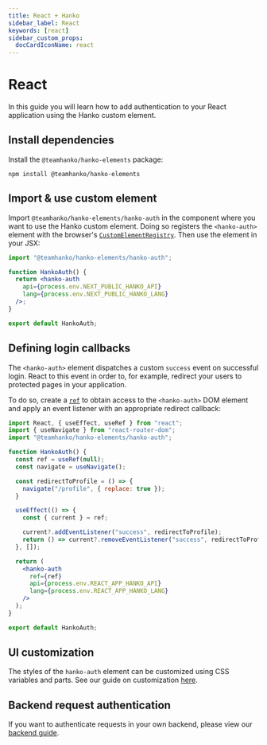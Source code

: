 ```yaml
---
title: React + Hanko
sidebar_label: React
keywords: [react]
sidebar_custom_props:
  docCardIconName: react
---
```


# React

In this guide you will learn how to add authentication to your React application using the Hanko custom element.

## Install dependencies
Install the `@teamhanko/hanko-elements` package:

```shell npm2yarn
npm install @teamhanko/hanko-elements
```

## Import & use custom element

Import `@teamhanko/hanko-elements/hanko-auth` in the component where you want to use the Hanko custom element.
Doing so registers the `<hanko-auth>` element with the browser's
[`CustomElementRegistry`](https://developer.mozilla.org/de/docs/Web/API/CustomElementRegistry). Then use the element
in your JSX:

```jsx {1,4-7} title="HankoAuth.jsx" showLineNumbers
import "@teamhanko/hanko-elements/hanko-auth";

function HankoAuth() {
  return <hanko-auth
    api={process.env.NEXT_PUBLIC_HANKO_API}
    lang={process.env.NEXT_PUBLIC_HANKO_LANG}
  />;
}

export default HankoAuth;
```

## Defining login callbacks

The `<hanko-auth>` element dispatches a custom `success` event on successful login. React to this
event in order to, for example, redirect your users to protected pages in your application.

To do so, create a [`ref`](https://reactjs.org/docs/hooks-reference.html#useref) to obtain access to the `<hanko-auth>`
DOM element and apply an event listener with an appropriate redirect callback:

```jsx {1-2,6-18,22} title="HankoAuth.jsx" showLineNumbers
import React, { useEffect, useRef } from "react";
import { useNavigate } from "react-router-dom";
import "@teamhanko/hanko-elements/hanko-auth";

function HankoAuth() {
  const ref = useRef(null);
  const navigate = useNavigate();

  const redirectToProfile = () => {
    navigate("/profile", { replace: true });
  }

  useEffect(() => {
    const { current } = ref;

    current?.addEventListener("success", redirectToProfile);
    return () => current?.removeEventListener("success", redirectToProfile);
  }, []);

  return (
    <hanko-auth
      ref={ref}
      api={process.env.REACT_APP_HANKO_API}
      lang={process.env.REACT_APP_HANKO_LANG}
    />
  );
}

export default HankoAuth;
```

## UI customization

The styles of the `hanko-auth` element can be customized using CSS variables and parts. See our guide
on customization [here](https://github.com/teamhanko/hanko/tree/main/elements#ui-customization).

## Backend request authentication

If you want to authenticate requests in your own backend, please view our [backend guide](/guides/backend).
